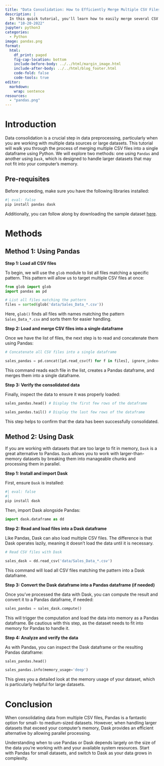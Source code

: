 ```yaml
---
title: "Data Consolidation: How to Efficiently Merge Multiple CSV Files in Python"
description: |
  In this quick tutorial, you'll learn how to easily merge several CSV files into one using Python. Whether you're working with a few small files or large datasets, this guide shows you how to use Pandas for simple tasks or `Dask` when your data is too big to handle. It's a practical, straightforward approach for anyone looking to combine CSV files efficiently.
date: "10-20-2022"
jupyter: python3
categories: 
  - Python
image: pandas.png
format:
  html:
    df_print: paged
    fig-cap-location: bottom
    include-before-body: ../../html/margin_image.html
    include-after-body: ../../html/blog_footer.html
    code-fold: false
    code-tools: true
editor: 
  markdown: 
    wrap: sentence
resources: 
  - "pandas.png"
---
```


# Introduction

Data consolidation is a crucial step in data preprocessing, particularly when you are working with multiple data sources or large datasets. This tutorial will walk you through the process of merging multiple CSV files into a single dataframe using Python. We will explore two methods: one using `Pandas` and another using `Dask`, which is designed to handle larger datasets that may not fit into your computer's memory.

## Pre-requisites

Before proceeding, make sure you have the following libraries installed:

```python
#| eval: false
pip install pandas dask
```

Additionally, you can follow along by downloading the sample dataset [here](https://drive.google.com/open?id=1sFL2MMELasLHEYtoxK1ian4dTxS7UV7S).

# Methods

## Method 1: Using Pandas

**Step 1: Load all CSV files**

To begin, we will use the `glob` module to list all files matching a specific pattern. This pattern will allow us to target multiple CSV files at once:

```python
from glob import glob
import pandas as pd

# List all files matching the pattern
files = sorted(glob('data/Sales_Data_*.csv'))
```

Here, `glob()` finds all files with names matching the pattern `Sales_Data_*.csv` and sorts them for easier handling.

**Step 2: Load and merge CSV files into a single dataframe**

Once we have the list of files, the next step is to read and concatenate them using Pandas:

```python
# Concatenate all CSV files into a single dataframe

sales_pandas = pd.concat([pd.read_csv(f) for f in files], ignore_index=True)
```

This command reads each file in the list, creates a Pandas dataframe, and merges them into a single dataframe.

**Step 3: Verify the consolidated data**

Finally, inspect the data to ensure it was properly loaded:

```python

sales_pandas.head() # Display the first few rows of the dataframe
```


```python

sales_pandas.tail() # Display the last few rows of the dataframe
```

This step helps to confirm that the data has been successfully consolidated.


## Method 2: Using Dask 

If you are working with datasets that are too large to fit in memory, `Dask` is a great alternative to Pandas. `Dask` allows you to work with larger-than-memory datasets by breaking them into manageable chunks and processing them in parallel.

**Step 1: Install and import Dask**

First, ensure `Dask` is installed:

```python
#| eval: false
#| 
pip install dask
```

Then, import Dask alongside Pandas:

```python
import dask.dataframe as dd
```

**Step 2: Read and load files into a Dask dataframe**

Like Pandas, Dask can also load multiple CSV files. The difference is that Dask operates lazily, meaning it doesn’t load the data until it is necessary.

```python
# Read CSV files with Dask

sales_dask = dd.read_csv('data/Sales_Data_*.csv')
```

This command will load all CSV files matching the pattern into a Dask dataframe.

**Step 3: Convert the Dask dataframe into a Pandas dataframe (if needed)**

Once you've processed the data with Dask, you can compute the result and convert it to a Pandas dataframe, if needed:

```python
sales_pandas = sales_dask.compute()
```

This will trigger the computation and load the data into memory as a Pandas dataframe. Be cautious with this step, as the dataset needs to fit into memory for Pandas to handle it.

**Step 4: Analyze and verify the data**

As with Pandas, you can inspect the Dask dataframe or the resulting Pandas dataframe:

```python
sales_pandas.head()
```


```python
sales_pandas.info(memory_usage='deep')
```

This gives you a detailed look at the memory usage of your dataset, which is particularly helpful for large datasets.

# Conclusion

When consolidating data from multiple CSV files, Pandas is a fantastic option for small- to medium-sized datasets. However, when handling larger datasets that exceed your computer’s memory, Dask provides an efficient alternative by allowing parallel processing.

Understanding when to use Pandas or Dask depends largely on the size of the data you’re working with and your available system resources. Start with Pandas for small datasets, and switch to Dask as your data grows in complexity.
